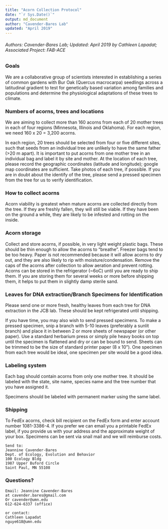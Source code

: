 ---
title: "Acorn Collection Protocol"
date: "`r Sys.Date()`"
output: md_document
author: "Cavender-Bares Lab"
updated: "April 2019"
---

###### Authors: Cavender-Bares Lab; Updated: April 2019 by Cathleen Lapadat; Associated Project: FAB-ACE

### Goals

We are a collaborative group of scientists interested in establishing a series of common gardens with Bur Oak (Quercus macrocarpa) seedlings across a latitudinal gradient to test for genetically based variation among families and populations and determine the physiological adaptations of these trees to climate. 

### Numbers of acorns, trees and locations

We are aiming to collect more than 160 acorns from each of 20 mother trees in each of four regions (Minnesota, Illinois and Oklahoma). For each region, we need 160 x 20 = 3,200 acorns.   

In each region, 20 trees should be selected from four or five different sites, such that seeds from an individual tree are unlikely to have the same father (>20 m apart).  It is important to put acorns from one mother tree in an individual bag and label it by site and mother. At the location of each tree, please record the geographic coordinates (latitude and longitude); google map coordinates are sufficient. Take photos of each tree, if possible. If you are in doubt about the identify of the tree, please send a pressed specimen from the tree for us to verify identification.   

### How to collect acorns

Acorn viability is greatest when mature acorns are collected directly from the tree. If they are freshly fallen, they will still be viable. If they have been on the ground a while, they are likely to be infested and rotting on the inside.

### Acorn storage

Collect and store acorns, if possible, in very light weight plastic bags. These should be thin enough to allow the acorns to “breathe”. Freezer bags tend to be too heavy. Paper is not recommended because it will allow acorns to dry out, and they are also likely to rip with moisture/condensation. Remove the caps of the acorns after collection to allow aeration and prevent rotting. Acorns can be stored in the refrigerator (~6oC) until you are ready to ship them.  If you are storing them for several weeks or more before shipping them, it helps to put them in slightly damp sterile sand.  

### Leaves for DNA extraction/Branch Specimens for Identification

Please send one or more fresh, healthy leaves from each tree for DNA extraction in the JCB lab. These should be kept refrigerated until shipping.   

If you have time, you may also wish to send pressed specimens. To make a pressed specimen, snip a branch with 5-10 leaves (preferably a sunlit branch) and place it in between 2 or more sheets of newspaper (or other paper). Use a standard herbarium press or simply pile heavy books on top until the specimen is flattened and dry or can be bound to send. Sheets can be trimmed to be the size of standard printer paper (8 x 10”). One specimen from each tree would be ideal, one specimen per site would be a good idea.   

### Labeling system
Each bag should contain acorns from only one mother tree. It should be labeled with the state, site name, species name and the tree number that you have assigned it.  

Specimens should be labeled with permanent marker using the same label.  

### Shipping

To FedEx acorns, check bill recipient on the FedEx form and enter account number 1081-3386-4.  If you prefer we can email you a printable FedEx label, if you provide us with your address and the approximate weight of your box.  Specimens can be sent via snail mail and we will reimburse costs.  
```
Send to:  
Jeannine Cavender-Bares  
Dept. of Ecology, Evolution and Behavior  
100 Ecology Bldg
1987 Upper Buford Circle
Saint Paul, MN 55108
```

### Questions?
```
Email: Jeannine Cavender-Bares 
at cavender.bares@gmail.com
Or cavender@umn.edu
612-624-6337 (office)

or contact:
Cathleen Lapadat
nguye618@umn.edu
```